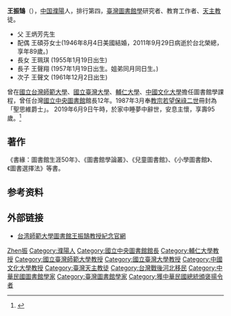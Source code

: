 {{Infobox_officeholder
| name = 王振鵠
| image name =
| width =
| now = 
| period =
| party =
| Sex =男 
| 國籍 = {{ROC}}
| Native place =
| place of birth = {{ROC-1912|河北省}}[[濮陽縣|濮陽縣]]（1952年后属河南省）
| date of birth = {{Birth date|1923|04|06}}
| educate =
*[[中國大學|中國大學]]中文系畢業<br><span style="color: blue;">(1948年)</span>
*美國[[范德比大學|范德比大學]]畢保德教育學院圖書館學碩士<br><span style="color: blue;">(1959年)</span>
| past =
*臺灣省立師範學院圖書館出版組主任 
*臺灣省立師範學院圖書館館長<br><span style="color: blue;">(1955年-1959年)</span>
*國立臺灣師範大學社會教育學系主任 
*中國圖書館學會（今中華民國圖書館學會）常務理事<br><span style="color: blue;">(1962年-)</span>
*中國圖書館學會常務監事<br><span style="color: blue;">(1962年-)</span>
*中國圖書館學會圖書館自動化作業規劃委員會召集人<br><span style="color: blue;">(1962年-)</span>
*美國資訊科學學會台灣分會會長<br><span style="color: blue;">(1983年-1984年)</span>
*國立臺灣師範大學圖書館館長<br><span style="color: blue;">(1970年-1977年)</span>
*考試院典試委員<br><span style="color: blue;">(1972年-)</span>
*國立中央圖書館（第六任）館長<br><span style="color: blue;">(1977年3月31日-1989年8月1日)</span>
*漢學研究資料及服務中心主任<br><span style="color: blue;">(1981年6月1日-1987年5月5日)</span>
*中華文化復興推行委員會學術出版促進委員會委員<br><span style="color: blue;">(1981年-)</span>
*行政院文化建設委員會語文圖書委員會委員<br><span style="color: blue;">(1982年-)</span>
*行政院文化建設委員會語文圖書委員會召集人<br><span style="color: blue;">(1982年-)</span>
*漢學研究中心主任<br><span style="color: blue;">(1987年5月5日-1989年8月1日)</span>
|date of death={{death date and age|2019|6|9|1924|7|18}}
|place of death = {{TWN}}
}}

'''王振鵠'''（{{bd|1924年|04月06日|2019年|6月9日|catIdx=W王}}），[[中国|中国]][[濮陽|濮陽]]人，排行第四，[[臺灣|臺灣]][[圖書館學|圖書館學]]研究者、教育工作者、[[天主教|天主教]]徒。
* 父 王炳芳先生
* 配偶 王碩芬女士(1946年8月4日美國結婚，2011年9月29日病逝於台北榮總，享年89歲。)
* 長女 王珮琪 (1955年1月19日出生)
* 長子 王聲翔 (1957年1月19日出生。姐弟同月同日生。)
* 次子 王聲文 (1961年12月2日出生)

曾在[[國立台灣師範大學|國立台灣師範大學]]、[[國立臺灣大學|國立臺灣大學]]、[[輔仁大學|輔仁大學]]、[[中國文化大學|中國文化大學]]擔任圖書館學課程，曾任台灣[[國家圖書館_(中華民國)|國立中央圖書館]]館長12年。1987年3月奉[[教宗|教宗]][[若望保祿二世|若望保祿二世]]冊封為「聖思維爵士」。
2019年6月9日午時，於家中睡夢中辭世，安息主懷，享壽95歲。<ref>{{Cite web |url=https://www.ettoday.net/news/20190609/1463658.htm |title=圖書館之父「聖思維爵士」王振鵠今逝世　享耆壽95歲 |accessdate=2019-06-09 |archive-date=2019-06-09 |archive-url=https://web.archive.org/web/20190609112254/https://www.ettoday.net/news/20190609/1463658.htm |dead-url=no }}</ref>

==著作==
《書緣：圖書館生涯50年》、《圖書館學論叢》、《兒童圖書館》、《小學圖書館》、《圖書選擇法》等書。

== 参考资料 ==
{{reflist}}

== 外部链接 ==
*[http://www.lib.ntnu.edu.tw/ChenKuWang_Memorial/chronology.jsp 台湾師範大學圖書館王振鵠教授紀念官網] {{Wayback|url=http://www.lib.ntnu.edu.tw/ChenKuWang_Memorial/chronology.jsp |date=20190731090525 }}

{{Authority control}}
{{DEFAULTSORT:Wang王}}
[[Category:王姓|Zhen振]]
[[Category:濮陽人|Category:濮陽人]]
[[Category:國立中央圖書館館長|Category:國立中央圖書館館長]]
[[Category:輔仁大學教授|Category:輔仁大學教授]]
[[Category:國立臺灣師範大學教授|Category:國立臺灣師範大學教授]]
[[Category:國立臺灣大學教授|Category:國立臺灣大學教授]]
[[Category:中國文化大學教授|Category:中國文化大學教授]]
[[Category:臺灣天主教徒|Category:臺灣天主教徒]]
[[Category:台灣戰後河北移民|Category:台灣戰後河北移民]]
[[Category:中華民國圖書館學家|Category:中華民國圖書館學家]]
[[Category:臺灣圖書館學家|Category:臺灣圖書館學家]]
[[Category:獲中華民國總統頒褒揚令者|Category:獲中華民國總統頒褒揚令者]]